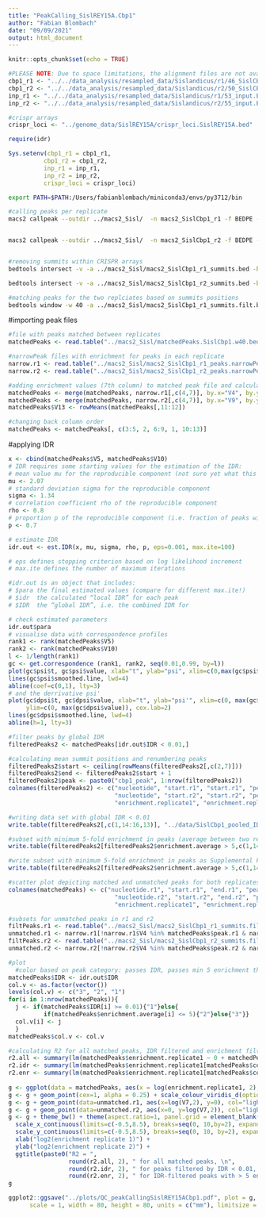 ```yaml
---
title: "PeakCalling_SislREY15A.Cbp1"
author: "Fabian Blombach"
date: "09/09/2021"
output: html_document
---
```


```r
knitr::opts_chunk$set(echo = TRUE)

#PLEASE NOTE: Due to space limitations, the alignment files are not available on github nor on NCBI. Raw Fastq data (and bigwig coverage tracks) are available at NCBI GEO under superseries GSE226026 (https://www.ncbi.nlm.nih.gov/geo/query/acc.cgi?acc=GSE226026). Once the paired-end reads were aligned, and converted to bed file format using BEDtools bamtobed (https://bedtools.readthedocs.io/en/latest/content/tools/bamtobed.html), the alignments were sampled to match a normal distribution with the indicated mean and standard deviation as stated below (https://github.com/fblombach/ChIP-seq/blob/master/read_sampling.R). 
cbp1_r1 <- "../../data_analysis/resampled_data/Sislandicus/r1/46_SislCBP1.E234.mean120.sd18.bed"
cbp1_r2 <- "../../data_analysis/resampled_data/Sislandicus/r2/50_SislCBP1.E234.mean120.sd18.bed"
inp_r1 <- "../../data_analysis/resampled_data/Sislandicus/r1/53_input.E234.mean120.sd18.bed"
inp_r2 <- "../../data_analysis/resampled_data/Sislandicus/r2/55_input.E234.mean120.sd18.bed"

#crispr arrays
crispr_loci <- "../genome_data/SislREY15A/crispr_loci.SislREY15A.bed"

require(idr)

Sys.setenv(cbp1_r1 = cbp1_r1,
          cbp1_r2 = cbp1_r2,
          inp_r1 = inp_r1,
          inp_r2 = inp_r2,
          crispr_loci = crispr_loci)
```


```bash
export PATH=$PATH:/Users/fabianblombach/miniconda3/envs/py3712/bin

#calling peaks per replicate
macs2 callpeak --outdir ../macs2_Sisl/  -n macs2_SislCbp1_r1 -f BEDPE -g 2522992 -q 0.01 --keep-dup auto --call-summits  -t $cbp1_r1    -c $inp_r1


macs2 callpeak --outdir ../macs2_Sisl/  -n macs2_SislCbp1_r2 -f BEDPE -g 2522992 -q 0.01 --keep-dup auto --call-summits  -t $cbp1_r2    -c $inp_r2


#removing summits within CRISPR arrays
bedtools intersect -v -a ../macs2_Sisl/macs2_SislCbp1_r1_summits.bed -b $crispr_loci > ../macs2_Sisl/macs2_SislCbp1_r1_summits.filt.bed

bedtools intersect -v -a ../macs2_Sisl/macs2_SislCbp1_r2_summits.bed -b $crispr_loci > ../macs2_Sisl/macs2_SislCbp1_r2_summits.filt.bed

#matching peaks for the two replciates based on summits positions
bedtools window -w 40 -a ../macs2_Sisl/macs2_SislCbp1_r1_summits.filt.bed -b ../macs2_Sisl/macs2_SislCbp1_r2_summits.filt.bed > ../macs2_Sisl/matchedPeaks.SislCbp1.w40.bed
```


#importing peak files
```r
#file with peaks matched between replicates
matchedPeaks <- read.table("../macs2_Sisl/matchedPeaks.SislCbp1.w40.bed")

#narrowPeak files with enrichment for peaks in each replicate
narrow.r1 <- read.table("../macs2_Sisl/macs2_SislCbp1_r1_peaks.narrowPeak")
narrow.r2 <- read.table("../macs2_Sisl/macs2_SislCbp1_r2_peaks.narrowPeak")

#adding enrichment values (7th column) to matched peak file and calculate the mean
matchedPeaks <- merge(matchedPeaks, narrow.r1[,c(4,7)], by.x="V4", by.y="V4")
matchedPeaks <- merge(matchedPeaks, narrow.r2[,c(4,7)], by.x="V9", by.y="V4")
matchedPeaks$V13 <- rowMeans(matchedPeaks[,11:12])

#changing back column order
matchedPeaks <- matchedPeaks[, c(3:5, 2, 6:9, 1, 10:13)]
```

#applying IDR
```r

x <- cbind(matchedPeaks$V5, matchedPeaks$V10)
# IDR requires some starting values for the estimation of the IDR: 
# mean value mu for the reproducible component (not sure yet what this value really means, to small to refer to the –log10 pvalue scores!)
mu <- 2.07
# standard deviation sigma for the reproducible component
sigma <- 1.34 
# correlation coefficient rho of the reproducible component 
rho <- 0.8 
# proportion p of the reproducible component (i.e. fraction of peaks with reproducible ranking, i.e. calculated global IDR < 0.01) 
p <- 0.7

# estimate IDR
idr.out <- est.IDR(x, mu, sigma, rho, p, eps=0.001, max.ite=100) 

# eps defines stopping criterion based on log likelihood increment 
# max.ite defines the number of maximum iterations

#idr.out is an object that includes:
# $para	the final estimated values (compare for different max.ite!)
# $idr	the calculated “local IDR” for each peak
# $IDR	the “global IDR”, i.e. the combined IDR for  

# check estimated parameters
idr.out$para
# visualise data with correspondence profiles
rank1 <- rank(matchedPeaks$V5)
rank2 <- rank(matchedPeaks$V10)
l <- 1/length(rank1)
gc <- get.correspondence (rank1, rank2, seq(0.01,0.99, by=l))
plot(gc$psi$t, gc$psi$value, xlab="t", ylab="psi", xlim=c(0,max(gc$psi$t)), ylim = c(0, max(gc$psi$value)), cex.lab=2)
lines(gc$psi$smoothed.line, lwd=4)
abline(coef=c(0,1), lty=3)
# and the derrivative psi'
plot(gc$dpsi$t, gc$dpsi$value, xlab="t", ylab="psi'", xlim=c(0, max(gc$dpsi$t)),
     ylim=c(0, max(gc$dpsi$value)), cex.lab=2)
lines(gc$dpsi$smoothed.line, lwd=4)
abline(h=1, lty=3)
```
```r

#filter peaks by global IDR
filteredPeaks2 <- matchedPeaks[idr.out$IDR < 0.01,]

#calculating mean summit positions and renumbering peaks
filteredPeaks2$start <- ceiling(rowMeans(filteredPeaks2[,c(2,7)]))
filteredPeaks2$end <- filteredPeaks2$start + 1
filteredPeaks2$peak <- paste0("cbp1_peak", 1:nrow(filteredPeaks2))
colnames(filteredPeaks2) <- c("nucleotide", "start.r1", "start.r1", "peak.r1", "scoare.r1",
                              "nucleotide", "start.r2", "start.r2", "peak.r2", "scoare.r2",
                              "enrichment.replicate1", "enrichment.replicate2", "enrichment.average", "start", "end", "peak") #column names for Supplemental File 2

#writing data set with global IDR < 0.01
write.table(filteredPeaks2[,c(1,14:16,13)], "../data/SislCbp1_pooled_IDRfilteredPeaks_summits.bed", col.names = F, row.names = F, sep="\t", quote = FALSE)

#subset with minimum 5-fold enrichment in peaks (average between two replicates)
write.table(filteredPeaks2[filteredPeaks2$enrichment.average > 5,c(1,14:16,13)], "../data/SislCbp1_pooled_IDRfilteredPeaks_summits.min5Enr.bed", quote=F, col.names=F, row.names=F, sep="\t")

#write subset with minimum 5-fold enrichment in peaks as Supplemental File 2
write.table(filteredPeaks2[filteredPeaks2$enrichment.average > 5,c(1,14:16,13,11,12)], "../data/SupplementalFile2.S.islandicusREY15A.Cbp1_peaks.txt", quote=F, col.names=T, row.names=F, sep="\t")
```

```r
#scatter plot depicting matched and unmatched peaks for both replicates, the IDR filtering and the correlation for the set of matched peaks and its subsets
colnames(matchedPeaks) <- c("nucleotide.r1", "start.r1", "end.r1", "peak.r1", "score.r1",
                              "nucleotide.r2", "start.r2", "end.r2", "peak.r2", "score.r2",
                              "enrichment.replicate1", "enrichment.replicate2", "enrichment.average") 

#subsets for unmatched peaks in r1 and r2
filtPeaks.r1 <- read.table("../macs2_Sisl/macs2_SislCbp1_r1_summits.filt.bed")
unmatched.r1 <- narrow.r1[!narrow.r1$V4 %in% matchedPeaks$peak.r1 & narrow.r1$V4 %in% filtPeaks.r1$V4,]
filtPeaks.r2 <- read.table("../macs2_Sisl/macs2_SislCbp1_r2_summits.filt.bed")
unmatched.r2 <- narrow.r2[!narrow.r2$V4 %in% matchedPeaks$peak.r2 & narrow.r2$V4 %in% filtPeaks.r2$V4,]

#plot
  #color based on peak category: passes IDR, passes min 5 enrichment threshold
matchedPeaks$IDR <- idr.out$IDR
col.v <- as.factor(vector())
levels(col.v) <- c("3", "2", "1")
for(i in 1:nrow(matchedPeaks)){
  j <- if(matchedPeaks$IDR[i] >= 0.01){"1"}else{
          if(matchedPeaks$enrichment.average[i] <= 5){"2"}else{"3"}}
  col.v[i] <- j
  }
matchedPeaks$col.v <- col.v

#calculating R2 for all matched peaks, IDR filtered and enrichment filtered peaks
r2.all <- summary(lm(matchedPeaks$enrichment.replicate1 ~ 0 + matchedPeaks$enrichment.replicate2))$r.squared
r2.idr <- summary(lm(matchedPeaks$enrichment.replicate1[matchedPeaks$col.v %in% c(2,3)] ~ 0 + matchedPeaks$enrichment.replicate2[matchedPeaks$col.v %in% c(2,3)]))$r.squared 
r2.enr <- summary(lm(matchedPeaks$enrichment.replicate1[matchedPeaks$col.v == 3] ~ 0 + matchedPeaks$enrichment.replicate2[matchedPeaks$col.v == 3]))$r.squared 
 
g <- ggplot(data = matchedPeaks, aes(x = log(enrichment.replicate1, 2), y = log(enrichment.replicate2, 2), col = col.v))
g <- g + geom_point(cex=1, alpha = 0.25) + scale_colour_viridis_d(option="plasma", direction = 1)
g <- g + geom_point(data=unmatched.r1, aes(x=log(V7,2), y=0), col="lightgrey", cex=1, alpha = 0.25)
g <- g + geom_point(data=unmatched.r2, aes(x=0, y=log(V7,2)), col="lightgrey", cex=1, alpha = 0.25)
g <- g + theme_bw() + theme(aspect.ratio=1, panel.grid = element_blank(), legend.position='none') +
  scale_x_continuous(limits=c(-0.5,8.5), breaks=seq(0, 10,by=2), expand = c(0, 0)) +
  scale_y_continuous(limits=c(-0.5,8.5), breaks=seq(0, 10, by=2), expand = c(0, 0)) +
  xlab("log2(enrichment replicate 1)") +
  ylab("log2(enrichment replicate 2)") +
  ggtitle(paste0("R2 = ", 
                 round(r2.all, 2), " for all matched peaks, \n",
                 round(r2.idr, 2), " for peaks filtered by IDR < 0.01, and \n", 
                 round(r2.enr, 2), " for IDR-filtered peaks with > 5 enrichment"))
g

ggplot2::ggsave("../plots/QC_peakCallingSislREY15ACbp1.pdf", plot = g, device = "pdf", path = NULL,
      scale = 1, width = 80, height = 80, units = c("mm"), limitsize = TRUE)

```